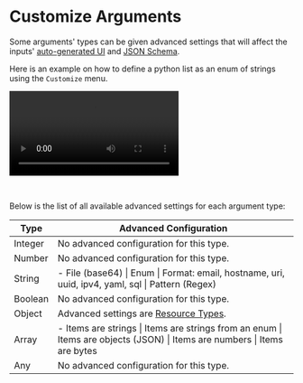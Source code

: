 
# Customize Arguments

Some arguments' types can be given advanced settings that will affect the inputs' [auto-generated UI](../core_concepts/6_auto_generated_uis/index.md) and [JSON Schema](../core_concepts/13_json_schema_and_parsing/index.md).

Here is an example on how to define a python list as an enum of strings using the `Customize` menu.

<video
    className="border-2 rounded-xl object-cover w-full h-full dark:border-gray-800"
    controls
    id="main-video"
    src="/videos/advanced_parameters_enum.mp4"
/>

<br/>

Below is the list of all available advanced settings for each argument type:

| Type    | Advanced Configuration                                                                                                                    |
| ------- | ----------------------------------------------------------------------------------------------------------------------------------------- |
| Integer | No advanced configuration for this type.                                                                                                  |
| Number  | No advanced configuration for this type.                                                                                                  |
| String  | - File (base64) &#124; Enum &#124; Format: email, hostname, uri, uuid, ipv4, yaml, sql &#124; Pattern (Regex)                             |
| Boolean | No advanced configuration for this type.                                                                                                  |
| Object  | Advanced settings are [Resource Types](../core_concepts/3_resources_and_types/index.mdx).                                                                |
| Array   | - Items are strings &#124; Items are strings from an enum &#124; Items are objects (JSON) &#124; Items are numbers &#124; Items are bytes |
| Any     | No advanced configuration for this type.                                                                                                  |

<div class="grid grid-cols-2 gap-6 mb-4">
	<DocCard
		title="Auto-generated UIs"
		description="Windmill creates auto-generated user interfaces for scripts and flows based on their parameters."
		href="/docs/core_concepts/auto_generated_uis"
	/>
	<DocCard
		title="JSON Schema and Parsing"
		description="JSON Schemas are used for defining the input specification for scripts and flows, and specifying resource types."
		href="/docs/core_concepts/json_schema_and_parsing"
    />
</div>